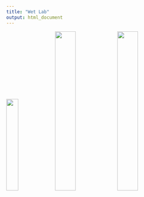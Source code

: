 ```yaml
---
title: "Wet Lab"
output: html_document
---
```


![](Hemaspots.jpg){width=25%} ![](blue.jpg){width=33%}![](Saliva.jpg){width=33%}

